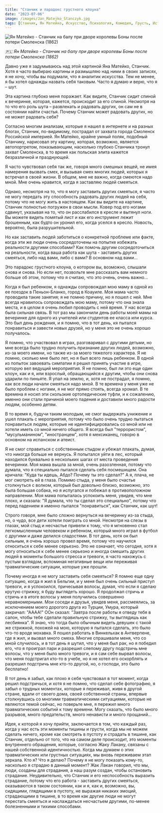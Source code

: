 ```yaml
---
title: "Станчик и парадокс грустного клоуна"
date: "2023-07-06"
image: /images/Jan_Matejko_Stanczyk.jpg
tags: [Станчик, Ян Матейко, Искусство, Психология, Комедия, Грусть, История Польши, Смоленск]
---
```


<Image className="w-full" src="/images/Jan_Matejko_Stanczyk.jpg" width={1452} height={1080}
       alt="Ян Матейко - Станчик на балу при дворе королевы Боны после потери Смоленска (1862)"
       caption="Ян Матейко - Станчик на балу при дворе королевы Боны после потери Смоленска (1862)" />

_🇵🇱 Ян Матейко - Станчик на балу при дворе королевы Боны после потери Смоленска (1862)_

Давно уже я задумываюсь над этой картиной Яна Матейко, Станчик. Хотя я часто выбираю картины и размышляю над ними в своих записях, я не хочу, чтобы вы подумали, что я аналитик искусства. Тем не менее, я бы хотел однажды назвать себя таковым. Часто я думаю и верю, что я – шут.

Эта картина глубоко меня поражает. Как видите, Станчик сидит спиной к вечеринке, которая, кажется, происходит за его спиной. Несмотря на то что его роль шута – развлекать и радовать других, он сам не в состоянии найти счастья. Почему Станчик может радовать других, но не может радовать себя?

Согласно многим анализам, которые я нашел в интернете и на разных блогах, Станчик, по-видимому, пострадал от захвата города Смоленск Российской империей. Ян Матейко, крайне умный поляк, подобный Станчику, нарисовал эту картину, которая, возможно, является автопортретом, показывающим, насколько глубоко Станчика тронул захват Смоленска, в то время как польская элита кажется безразличной и празднующей.

Я часто чувствовал себя так же, говоря много смешных вещей, не имея намерения вызвать смех, и вызывая смех многих людей, которых я встречал в своей жизни. В общем, мне не важно, когда смеются надо мной. Мне очень нравится, когда я заставляю людей смеяться.

Однако, несмотря на то, что я могу заставить других смеяться, я часто не могу передать эту способность радовать других людей на себя, потому что не могу жить в настоящем. Как вы видите на картине, Станчик полностью погружен в свои мысли. Ковер под его ногами сдвинут, указывая на то, что он расслабился в кресле и вытянул ноги. Вы можете видеть помятый лист и как его инструмент лежит брошенным, как будто он уронил его, когда уселся в кресло. Новость, вероятно, была разрушительной.

Но как заставить людей заботиться о конкретной проблеме или факте, когда эти же люди очень сосредоточены на попытке избежать реальности другими способами? Как помочь другим сосредоточиться на реальности, когда ваша работа как шута - заставить других смеяться, либо над вами, либо с вами? В основном над вами...

Это парадокс грустного клоуна, о котором вы, возможно, слышали снова и снова. Но если нет, позвольте мне рассказать вам немного больше об этом, потому что я считаю, что это очень, очень важно...

Когда я был ребенком, я однажды сопровождал мою маму в одной из ее поездок в Пеньон-Бланко, город в Коауиле. Моя мама часто проводила такие занятия; я не помню причину, но я пошел с ней. Мне всегда нравилось сопровождать мою маму, потому что она знала места, и в целом я очень любил проводить с ней время. У нас всегда была сильная связь. В тот раз мы закончили день работы моей мамы на вечеринке для одного из учителей или студентов ее класса или курса. Это был день рождения, и я помню, что в тот день, кя пытался понравиться и завести новых друзей, но у меня это не очень хорошо получалось.

Я помню, что участвовал в играх, разговаривал с другими детьми, но мне всегда было трудно получить признание других людей, возможно, из-за моего имени, но также из-за моего тяжелого характера. Я не помню, сколько мне было лет, но я был всего лишь ребенком. В одной из попыток завоевать симпатии я решил принять участие в игре, которую вел ведущий мероприятия. Я не помню, был ли это еще один клоун, как и я, или взрослый, обращающийся к другим, чтобы они снова ударили по пиньяте. Я упал на землю, и, хотя не пострадал, я помню, как все люди начали смеяться надо мной. В те времена у меня уже не было проблем с ногами, я не мог прямо стоять, всегда хромал. В те времена я носил эти скользкие ортопедические туфли, и к сожалению, именно они стали причиной моего падения и доставили много радости людям, особенно детям.

В то время я, будучи таким молодым, не смог выдержать унижение и ушел плакать с мероприятия, потому что было очень трудно пытаться понравиться людям, которые не идентифицировались со мной или не хотели иметь со мной ничего общего. Я всегда был "террористом", "мусульманином", "иностранцем", хотя я мексиканец, говорю в основном на испанском и атеист.

Я не смог справиться с собственным стыдом и убежал плакать, думая, что никогда больше не вернусь. Я попытался уйти в лес, который находился буквально в нескольких шагах от места проведения вечеринки. Моя мама вышла за мной, очень разозленная, потому что думала, что я специально пытался сделать себя посмешищем. Она кричала: "Куда ты идешь, Абдо? Почему ты это сделал?" А я, плача, не мог смотреть ей в глаза. Помимо стыда, у меня было счастье столкнуться с волком, который был довольно близко, возможно, это была большая собака, но я испугался и побежал в противоположном направлении. Моя мама попыталась успокоить меня, увидев, что мне плохо, и сказала: "Я думала, что ты сделал это специально", потому что перед падением я именно пытался "понравиться", как Станчик, как шут!

Строго говоря, мне было сложно вернуться на вечеринку из-за стыда, но, о чудо, все дети хотели поиграть со мной. Несмотря на слезы в глазах, мой стыд и несчастье привели к тому, что я мгновенно стал легкомысленным человеком и ребенком, который много играл в футбол с другими и даже делился сладостями. В тот день, хотя он был сильным, я очень хорошо провел время, потому что научился относиться к себе менее серьезно. Это не означает, что сегодня, хотя я могу относиться к себе менее серьезно и иногда смешить других людей в моменты большого стресса и тревоги, я часто нахожусь с пустым взглядом, вспоминая негативные вещи или переживая травматические ситуации, которые уже прошли.

Почему иногда я не могу заставить себя смеяться? Я помню еще одну ситуацию, когда я жил в Бельгии, и у меня был очень сильный приступ тревоги, и я успокоился, причесывая волосы, думая, что если я сделаю крутую стрижку, я буду выглядеть хорошо. Я продолжал стричь и стричь и в итоге волосы у меня получились совершенно неравномерными. Мои соседи и друзья, увидев меня, рассмеялись, за исключением моего дорогого друга из Турции, Умура, который закричал: "АААА!" ООн сказал: "Завтра после работы я отведу тебя в салон, чтобы тебе сделали правильную стрижку, ты выглядишь как лесбиянка". Я знаю, что тогда было обычным видеть девушек с такой же стрижкой, похожей на мою, которую я пытался сделать, это было что-то вроде мохавка. Я пошел работать в Винкельхак в Антверпене, где я жил, и вызвал много смеха. Многие спрашивали меня, что со мной случилось, и в тот день я шутил, что у меня был рак, но я победил его, что я проиграл пари и разрешил слепому другу подстричь мне волосы, что у меня было много тревоги, и я сам себе вырвал волосы, что меня подстригал кто-то в учебе, но я не хотел его оскорблять и разрешил подстричь мне кто-то другой, но, о господи, это было бесплатно!

В тот день я забыл, как плохо я себя чувствовал в тот момент, когда решил подстричься, и хотя я не помню, что сделал себе фотографию, я забыл о трудных моментах, которые я переживал, живя в другой стране, вдали от своего дома, своей собственной страны, впервые столкнувшись со многими травматическими ситуациями, которые не являются темой сейчас, но поверьте мне, я пережил много травматических событий к тому времени. Могу сказать, что было много разрывов, много предательств, много ненависти и много прощаний...

Идея, к которой я хочу прийти, заключается в том, что каждый раз, когда у нас есть эти моменты тишины и грусти, когда мы не можем сделать ничего, кроме как смотреть в пустоту и страдать в тишине, как Станчик, отдельно от того, что на самом деле происходит, это моменты внутреннего обращения, которые, согласно Жаку Лакану, связаны с нашей собственной идентичностью. Когда мы думаем о этих травматических или грустных ситуациях, мы вновь переживаем этап зеркала. Кто я? Что я делаю? Почему я не могу показать кому-то, насколько я страдаю в данный момент? Жак Лакан говорил, что мы, люди, созданы для страдания, а наш разум создан, чтобы остановить страдание. Неудивительно, что Станчик и его неспособность выразить страдание, потому что его работа - заставить других смеяться, оказываются в таком состоянии, как и я, как и, возможно, вы, сидящими, глядящими в пустоту, не выражая никаких эмоций, страдающими в тишине, в то время как другие люди не могут перестать смеяться и наслаждаться несчастьем другими, по-менее болезненными и тихими способами.
